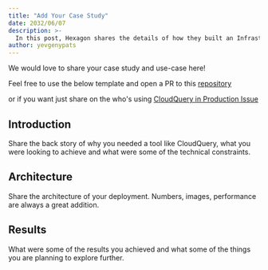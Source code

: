 ```yaml
---
title: "Add Your Case Study"
date: 2032/06/07
description: >-
  In this post, Hexagon shares the details of how they built an Infrastructure Data Lake with CloudQuery
author: yevgenypats
---
```



<CaseStudyHeader/>

We would love to share your case study and use-case here!

Feel free to use the below template and open a PR to this [repository](https://github.com/cloudquery/cloudquery/new/main/website/pages/how-to-guides)

or if you want just share on the who's using [CloudQuery in Production Issue](https://github.com/cloudquery/cloudquery/issues/856)

## Introduction

Share the back story of why you needed a tool like CloudQuery, what you were looking to achieve and
what were some of the technical constraints.

## Architecture

Share the architecture of your deployment. Numbers, images, performance are always a great addition.

## Results

What were some of the results you achieved and what some of the things you are planning to explore further.


